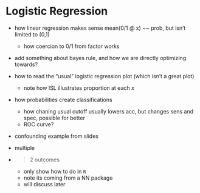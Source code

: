 # Logistic Regression


- how linear regression makes sense mean(0/1 @ x) ~~ prob, but isn't limited to (0,1)
    - how coercion to 0/1 from factor works
    
- add something about bayes rule, and how we are directly optimizing towards?


    
- how to read the "usual" logistic regression plot (which isn't a great plot)
    - note how ISL illustrates proportion at each x

- how probabilities create classifications
    - how chaning usual cutoff usually lowers acc, but changes sens and spec, possible for better
    - ROC curve?

- confounding example from slides
- multiple

- >2 outcomes
    - only show how to do in `R`
    - note its coming from a NN package
    - will discuss later

